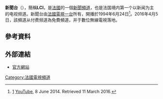 {{Infobox TV channel
| name            = La Chaîne Info
| logofile        = 
| logosize        =
| logoalt         = 
| launch          = {{Start date and age|df=y|1994|6|24}}
| owner           = TF1集團
| slogan          = Vous êtes au cœur de l'info<br>(You are at the heart of the news)
| picture format  = [[1080i|1080i]] [[HDTV|HDTV]]<br/>{{small|(downscaled to [[16:9|16:9]] [[576i|576i]] for the [[SDTV|SDTV]] feed)}}
| country         = 法國
| share           = 1.14%
| share as of     = {{Start date|df=yes|2017|6}}
| share source    = [http://www.mediametrie.fr/ Médiamétrie]
| web             = [https://www.lci.fr/ LCI]
| terr serv 1     = 數位無線電視
| terr chan 1     = 26频道
| sat serv 1      = [[Canal+|Canal+]]
| sat chan 1      = 103频道 (HD)
| cable serv 1    = Numericable
| cable chan 1    = 51频道
| adsl serv 1     = Canalsat
| adsl chan 1     = 103频道
| online serv 1   = 官方網站
| online chan 1   = https://www.lci.fr/direct/
}}
'''新聞台'''（{{lang-fr|La Chaîne Info}}），簡稱'''LCI'''，是[[法國|法國]]的一個[[新聞頻道|新聞頻道]]，也是法国境内第一个以新闻为主的电视频道。新聞台由[[法國電視一台|法國電視一台]]所有，開播於1994年6月24日<ref>[https://www.youtube.com/watch?v=Nrp3CnsLQY0] {{Wayback|url=https://www.youtube.com/watch?v=Nrp3CnsLQY0 |date=20201117005439 }} [[YouTube|YouTube]], 8 June 2014. Retrieved 11 March 2016.</ref>。2016年4月5日，該頻道从付费频道為免費頻道，并于數位無線電視落地。
==參考資料==
{{reflist}}
==外部連結==
*[http://www.lci.fr 官方網站] {{Wayback|url=http://www.lci.fr/ |date=20050724012024 }}

[[Category:法國電視頻道|Category:法國電視頻道]]